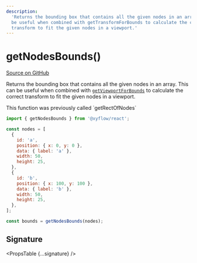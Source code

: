 ```yaml
---
description:
  'Returns the bounding box that contains all the given nodes in an array. This can
  be useful when combined with getTransformForBounds to calculate the correct
  transform to fit the given nodes in a viewport.'
---
```



# getNodesBounds()

[Source on GitHub](https://github.com/xyflow/xyflow/blob/main/packages/system/src/utils/graph.ts/#L133)

Returns the bounding box that contains all the given nodes in an array. This can
be useful when combined with [`getViewportForBounds`](/api-reference/utils/get-viewport-for-bounds)
to calculate the correct transform to fit the given nodes in a viewport.

<Callout type="info" emoji="ℹ️">
  This function was previously called `getRectOfNodes`
</Callout>

```js
import { getNodesBounds } from '@xyflow/react';

const nodes = [
  {
    id: 'a',
    position: { x: 0, y: 0 },
    data: { label: 'a' },
    width: 50,
    height: 25,
  },
  {
    id: 'b',
    position: { x: 100, y: 100 },
    data: { label: 'b' },
    width: 50,
    height: 25,
  },
];

const bounds = getNodesBounds(nodes);
```

## Signature

<PropsTable {...signature} />

